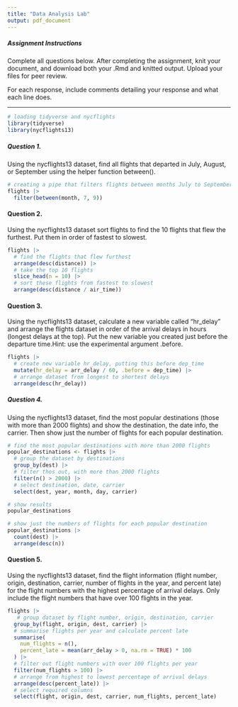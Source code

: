```yaml
---
title: "Data Analysis Lab"
output: pdf_document
---
```


##### Assignment Instructions

Complete all questions below. After completing the assignment, knit your document, and download both your .Rmd and knitted output. Upload your files for peer review. 

For each response, include comments detailing your response and what each line does. 

---
```r
# loading tidyverse and nycflights
library(tidyverse)
library(nycflights13)
```

##### Question 1. 

Using the nycflights13 dataset, find all flights that departed in July, August, or September using the helper function between(). 

```r
# creating a pipe that filters flights between months July to September
flights |>
  filter(between(month, 7, 9))
```


#### Question 2. 

Using the nycflights13 dataset sort flights to find the 10 flights that flew the furthest. Put them in order of fastest to slowest.

```r
flights |>
  # find the flights that flew furthest
  arrange(desc(distance)) |>
  # take the top 10 flights
  slice_head(n = 10) |>
  # sort these flights from fastest to slowest
  arrange(desc(distance / air_time))
```

#### Question 3. 

Using the nycflights13 dataset, calculate a new variable called "hr_delay" and arrange the flights dataset in order of the arrival delays in hours (longest delays at the top). Put the new variable you created just before the departure time.Hint: use the experimental argument .before. 

```r
flights |>
  # create new variable hr_delay, putting this before dep_time
  mutate(hr_delay = arr_delay / 60, .before = dep_time) |>
  # arrange dataset from longest to shortest delays
  arrange(desc(hr_delay))
```

##### Question 4.

Using the nycflights13 dataset, find the most popular destinations (those with more than 2000 flights) and show the destination, the date info, the carrier. Then show just the number of flights for each popular destination.

```r
# find the most popular destinations with more than 2000 flights
popular_destinations <- flights |>
  # group the dataset by destinations
  group_by(dest) |>
  # filter thos out, with more than 2000 flights
  filter(n() > 2000) |>
  # select destination, date, carrier
  select(dest, year, month, day, carrier)

# show results
popular_destinations

# show just the numbers of flights for each popular destination
popular_destinations |>
  count(dest) |>
  arrange(desc(n))

```

#### Question 5. 

Using the nycflights13 dataset, find the flight information (flight number, origin, destination, carrier, number of flights in the year, and percent late) for the flight numbers with the highest percentage of arrival delays. Only include the flight numbers that have over 100 flights in the year.

```r
flights |>
   # group dataset by flight number, origin, destination, carrier
  group_by(flight, origin, dest, carrier) |>
  # summarise flights per year and calculate percent late
  summarise(
    num_flights = n(),
    percent_late = mean(arr_delay > 0, na.rm = TRUE) * 100
  ) |>
  # filter out flight numbers with over 100 flights per year
  filter(num_flights > 100) |> 
  # arrange from highest to lowest percentage of arrival delays
  arrange(desc(percent_late)) |>
  # select required columns
  select(flight, origin, dest, carrier, num_flights, percent_late)
```